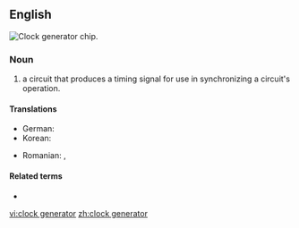 ==English==
[[Image:ICS 952018AF.jpg|thumb|'''Clock generator''' chip.]]
{{wikipedia}}

===Noun===
{{en-noun}}

# {{lb|en|computing|electronics}} a circuit that produces a timing signal for use in synchronizing a circuit's operation.

====Translations====
{{trans-top|circuit}}
* German: {{t|de|Taktgeber|n}}
* Korean: {{t|ko|클럭발생부|tr=keulleok-balsaengbu}}
{{trans-mid}}
* Romanian: {{t|ro|generator de tact|n}}, {{t|ro|generator de puls|n}}
{{trans-bottom}}

====Related terms====
* {{l|en|clock signal}}

[[vi:clock generator]]
[[zh:clock generator]]